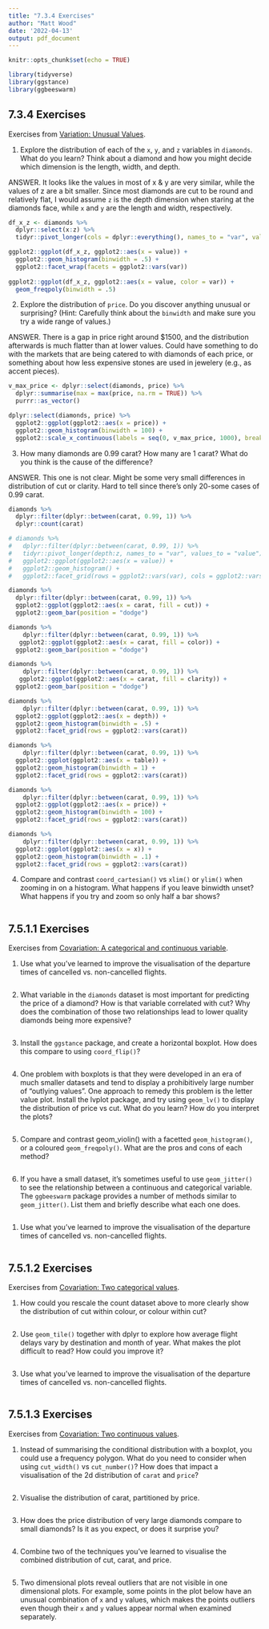 ```yaml
---
title: "7.3.4 Exercises"
author: "Matt Wood"
date: '2022-04-13'
output: pdf_document
---
```


```r
knitr::opts_chunk$set(echo = TRUE)

library(tidyverse)
library(ggstance)
library(ggbeeswarm)

```

## 7.3.4 Exercises

Exercises from [Variation: Unusual Values](https://r4ds.had.co.nz/exploratory-data-analysis.html#exercises-15).

1. Explore the distribution of each of the `x`, `y`, and `z` variables in `diamonds`. What do you learn? Think about a diamond and how you might decide which dimension is the length, width, and depth.

ANSWER. It looks like the values in most of x & y are very similar, while the values of z are a bit smaller. Since most diamonds are cut to be round and relatively flat, I would assume `z` is the depth dimension when staring at the diamonds face, while `x` and `y` are the length and width, respectively.

```r

df_x_z <- diamonds %>% 
  dplyr::select(x:z) %>% 
  tidyr::pivot_longer(cols = dplyr::everything(), names_to = "var", values_to = "value")

ggplot2::ggplot(df_x_z, ggplot2::aes(x = value)) +
  ggplot2::geom_histogram(binwidth = .5) +
  ggplot2::facet_wrap(facets = ggplot2::vars(var))
  
ggplot2::ggplot(df_x_z, ggplot2::aes(x = value, color = var)) +
  geom_freqpoly(binwidth = .5)


```


2. Explore the distribution of `price`. Do you discover anything unusual or surprising? (Hint: Carefully think about the `binwidth` and make sure you try a wide range of values.)

ANSWER. There is a gap in price right around $1500, and the distribution afterwards is much flatter than at lower values. Could have something to do with the markets that are being catered to with diamonds of each price, or something about how less expensive stones are used in jewelery (e.g., as accent pieces).

```r

v_max_price <- dplyr::select(diamonds, price) %>% 
  dplyr::summarise(max = max(price, na.rm = TRUE)) %>% 
  purrr::as_vector()

dplyr::select(diamonds, price) %>% 
  ggplot2::ggplot(ggplot2::aes(x = price)) +
  ggplot2::geom_histogram(binwidth = 100) +
  ggplot2::scale_x_continuous(labels = seq(0, v_max_price, 1000), breaks = seq(0, v_max_price, 1000))

```


3. How many diamonds are 0.99 carat? How many are 1 carat? What do you think is the cause of the difference?

ANSWER. This one is not clear. Might be some very small differences in distribution of cut or clarity. Hard to tell since there's only 20-some cases of 0.99 carat.

```r

diamonds %>% 
  dplyr::filter(dplyr::between(carat, 0.99, 1)) %>% 
  dplyr::count(carat)

# diamonds %>% 
#   dplyr::filter(dplyr::between(carat, 0.99, 1)) %>% 
#   tidyr::pivot_longer(depth:z, names_to = "var", values_to = "value") %>% 
#   ggplot2::ggplot(ggplot2::aes(x = value)) + 
#   ggplot2::geom_histogram() +
#   ggplot2::facet_grid(rows = ggplot2::vars(var), cols = ggplot2::vars(carat))

diamonds %>% 
  dplyr::filter(dplyr::between(carat, 0.99, 1)) %>% 
  ggplot2::ggplot(ggplot2::aes(x = carat, fill = cut)) +
  ggplot2::geom_bar(position = "dodge")

diamonds %>% 
    dplyr::filter(dplyr::between(carat, 0.99, 1)) %>% 
   ggplot2::ggplot(ggplot2::aes(x = carat, fill = color)) +
  ggplot2::geom_bar(position = "dodge")

diamonds %>% 
    dplyr::filter(dplyr::between(carat, 0.99, 1)) %>% 
   ggplot2::ggplot(ggplot2::aes(x = carat, fill = clarity)) +
  ggplot2::geom_bar(position = "dodge")

diamonds %>% 
    dplyr::filter(dplyr::between(carat, 0.99, 1)) %>% 
  ggplot2::ggplot(ggplot2::aes(x = depth)) + 
  ggplot2::geom_histogram(binwidth = .5) +
  ggplot2::facet_grid(rows = ggplot2::vars(carat))

diamonds %>% 
    dplyr::filter(dplyr::between(carat, 0.99, 1)) %>% 
  ggplot2::ggplot(ggplot2::aes(x = table)) + 
  ggplot2::geom_histogram(binwidth = 1) +
  ggplot2::facet_grid(rows = ggplot2::vars(carat))

diamonds %>% 
    dplyr::filter(dplyr::between(carat, 0.99, 1)) %>% 
  ggplot2::ggplot(ggplot2::aes(x = price)) + 
  ggplot2::geom_histogram(binwidth = 100) +
  ggplot2::facet_grid(rows = ggplot2::vars(carat))

diamonds %>% 
    dplyr::filter(dplyr::between(carat, 0.99, 1)) %>% 
  ggplot2::ggplot(ggplot2::aes(x = x)) + 
  ggplot2::geom_histogram(binwidth = .1) +
  ggplot2::facet_grid(rows = ggplot2::vars(carat))

```


4. Compare and contrast `coord_cartesian()` vs `xlim()` or `ylim()` when zooming in on a histogram. What happens if you leave binwidth unset? What happens if you try and zoom so only half a bar shows?

```r

```



## 7.5.1.1 Exercises

Exercises from [Covariation: A categorical and continuous variable](https://r4ds.had.co.nz/exploratory-data-analysis.html#exercises-17).


1. Use what you’ve learned to improve the visualisation of the departure times of cancelled vs. non-cancelled flights.

```r

```


2. What variable in the `diamonds` dataset is most important for predicting the price of a diamond? How is that variable correlated with cut? Why does the combination of those two relationships lead to lower quality diamonds being more expensive?

```r

```


3. Install the `ggstance` package, and create a horizontal boxplot. How does this compare to using `coord_flip()`?

```r

```


4. One problem with boxplots is that they were developed in an era of much smaller datasets and tend to display a prohibitively large number of “outlying values”. One approach to remedy this problem is the letter value plot. Install the lvplot package, and try using `geom_lv()` to display the distribution of price vs cut. What do you learn? How do you interpret the plots?

```r

```


5. Compare and contrast geom_violin() with a facetted `geom_histogram()`, or a coloured `geom_freqpoly()`. What are the pros and cons of each method?

```r

```


6. If you have a small dataset, it’s sometimes useful to use `geom_jitter()` to see the relationship between a continuous and categorical variable. The `ggbeeswarm` package provides a number of methods similar to `geom_jitter()`. List them and briefly describe what each one does.

```r

```


1. Use what you’ve learned to improve the visualisation of the departure times of cancelled vs. non-cancelled flights.

```r

```


## 7.5.1.2 Exercises

Exercises from [Covariation: Two categorical values](https://r4ds.had.co.nz/exploratory-data-analysis.html#exercises-18).


1. How could you rescale the count dataset above to more clearly show the distribution of cut within colour, or colour within cut?

```r

```


2. Use `geom_tile()` together with dplyr to explore how average flight delays vary by destination and month of year. What makes the plot difficult to read? How could you improve it?

```r

```


3. Use what you’ve learned to improve the visualisation of the departure times of cancelled vs. non-cancelled flights.

```r

```


## 7.5.1.3 Exercises

Exercises from [Covariation: Two continuous values](https://r4ds.had.co.nz/exploratory-data-analysis.html#exercises-19).


1. Instead of summarising the conditional distribution with a boxplot, you could use a frequency polygon. What do you need to consider when using `cut_width()` vs `cut_number()`? How does that impact a visualisation of the 2d distribution of `carat` and `price`?


```r

```


2. Visualise the distribution of carat, partitioned by price.

```r

```


3. How does the price distribution of very large diamonds compare to small diamonds? Is it as you expect, or does it surprise you?


```r

```


4. Combine two of the techniques you’ve learned to visualise the combined distribution of cut, carat, and price.

```r

```


5. Two dimensional plots reveal outliers that are not visible in one dimensional plots. For example, some points in the plot below have an unusual combination of `x` and `y` values, which makes the points outliers even though their `x` and `y` values appear normal when examined separately.

```r

```



